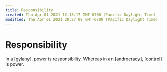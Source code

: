 ```yaml
---
title: Responsibility
created: Thu Apr 01 2021 12:15:17 GMT-0700 (Pacific Daylight Time)
modified: Thu Apr 01 2021 20:27:08 GMT-0700 (Pacific Daylight Time)
---
```


# Responsibility

In a [[gylany]], power is responsibility.
Whereas in an [[androcracy]], [[control]] is power.

[//begin]: # "Autogenerated link references for markdown compatibility"
[gylany]: ../get-real/gylany "Gylany"
[androcracy]: androcracy "androcracy"
[control]: control "control"
[//end]: # "Autogenerated link references"